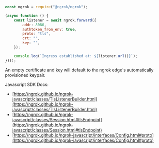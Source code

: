 ```jsx
const ngrok = require("@ngrok/ngrok");

(async function () {
	const listener = await ngrok.forward({
		addr: 8080,
		authtoken_from_env: true,
		proto: "tls",
		crt: "",
		key: "",
	});

	console.log(`Ingress established at: ${listener.url()}`);
})();
```

An empty certificate and key will default to the ngrok edge's automatically provisioned keypair.

Javascript SDK Docs:

- [https://ngrok.github.io/ngrok-javascript/classes/TlsListenerBuilder.html](https://ngrok.github.io/ngrok-javascript/classes/TlsListenerBuilder.html)
- [https://ngrok.github.io/ngrok-javascript/classes/Session.html#tlsEndpoint](https://ngrok.github.io/ngrok-javascript/classes/Session.html#tlsEndpoint)
- [https://ngrok.github.io/ngrok-javascript/interfaces/Config.html#proto](https://ngrok.github.io/ngrok-javascript/interfaces/Config.html#proto)
